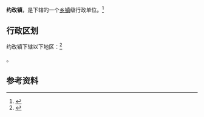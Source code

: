 {{中国乡级行政区|63/27/26/100/000}}

'''约改镇'''，是{{PRC admin/fullname|63/27/26/100/000|3}}下辖的一个[[乡镇|乡镇]]级行政单位。<ref>{{PRC admin/ref sgc|{{PRC admin/parent|63/27/26/100/000}}}}</ref>

== 行政区划 ==

约改镇下辖以下地区：<ref>{{PRC admin/ref sgc|63/27/26/100/000}}</ref>

{{PRC admin/children|63/27/26/100/000}}。

== 参考资料 ==

{{reflist}}

{{行政区划小作品}}
{{PRC admin/navcat|63/27/26/100/000}}